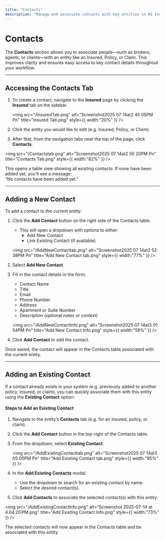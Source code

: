 ```yaml
---
title: "Contacts"
description: "Manage and associate contacts with key entities in AI Insurance"
---
```


# Contacts

The **Contacts** section allows you to associate people—such as brokers, agents, or clients—with an entity like an Insured, Policy, or Claim. This improves clarity and ensures easy access to key contact details throughout your workflow.

---

## Accessing the Contacts Tab

1. To create a contact, navigate to the **Insured** page by clicking the **Insured** tab on the sidebar.

   <img
     src="/InsuredTab.png"
     alt="Screenshot2025 07 14at2 45 05PM Pn"
     title="Insured Tab.png"
     style={{ width:"20%" }}
   />
2. Click the entity you would like to edit (e.g. Insured, Policy, or Claim).
3. After that, from the navigation tabs near the top of the page, click **Contacts**.

<img
  src="/Contactstab.png"
  alt="Screenshot2025 07 14at2 50 20PM Pn"
  title="Contacts Tab.png"
  style={{ width:"82%" }}
/>

This opens a table view showing all existing contacts. If none have been added yet, you'll see a message:\
“No contacts have been added yet.”

---

## Adding a New Contact

To add a contact to the current entity:

1. Click the **Add Contact** button on the right side of the Contacts table.
   - This will open a dropdown with options to either:
     - Add New Contact
     - Link Existing Contact (if available)

   <img
     src="/AddNewContacttab.png"
     alt="Screenshot2025 07 14at2 52 38PM Pn"
     title="Add New Contact tab.png"
     style={{ width:"77%" }}
   />
2. Select **Add New Contact**.
3. Fill in the contact details in the form:
   - Contact Name
   - Title
   - Email
   - Phone Number
   - Address
   - Apartment or Suite Number
   - Description (optional notes or context)

   <img
     src="/AddNewContactInfo.png"
     alt="Screenshot2025 07 14at3 01 54PM Pn"
     title="Add New Contact Info.png"
     style={{ width:"59%" }}
   />
4. Click **Add Contact** to add the contact.

Once saved, the contact will appear in the Contacts table associated with the current entity.

---

## Adding an Existing Contact

If a contact already exists in your system (e.g. previously added to another policy, insured, or claim), you can quickly associate them with this entity using the **Existing Contact** option:

#### Steps to Add an Existing Contact

1. Navigate to the entity’s **Contacts** tab (e.g. for an insured, policy, or claim).
2. Click the **Add Contact** button in the top-right of the Contacts table.
3. From the dropdown, select **Existing Contact**.

   <img
     src="/AddExistingContacttab.png"
     alt="Screenshot2025 07 14at3 05 00PM Pn"
     title="Add Existing Contact tab.png"
     style={{ width:"95%" }}
   />
4. In the **Add Existing Contacts** modal:
   - Use the dropdown to search for an existing contact by name.
   - Select the desired contact(s).
5. Click **Add Contacts** to associate the selected contact(s) with this entity.

<img
  src="/AddExistingContactInfo.png"
  alt="Screenshot 2025-07-14 at 4.04.20 PM.png"
  title="Add Existing Contact Info.png"
  style={{ width:"73%" }}
/>

The selected contacts will now appear in the Contacts table and be associated with this entity